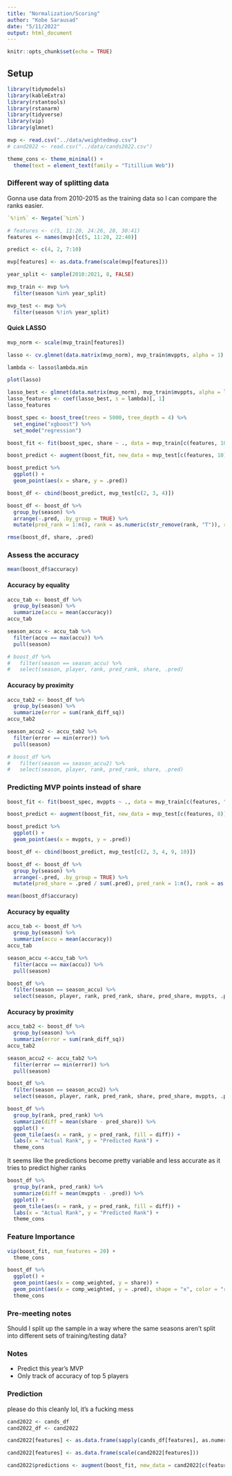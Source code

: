```yaml
---
title: "Normalization/Scoring"
author: "Kobe Sarausad"
date: "5/11/2022"
output: html_document
---
```


```r
knitr::opts_chunk$set(echo = TRUE)
```

## Setup

```r
library(tidymodels)
library(kableExtra)
library(rstantools)
library(rstanarm)
library(tidyverse)
library(vip)
library(glmnet)

mvp <- read.csv("../data/weightedmvp.csv")
# cand2022 <- read.csv("../data/cands2022.csv")

theme_cons <- theme_minimal() +
  theme(text = element_text(family = "Titillium Web"))
```

### Different way of splitting data

Gonna use data from 2010-2015 as the training data so I can compare the ranks easier.

```r
`%!in%` <- Negate(`%in%`)

# features <- c(5, 11:20, 24:26, 28, 30:41)
features <- names(mvp)[c(5, 11:20, 22:40)]

predict <- c(4, 2, 7:10)

mvp[features] <- as.data.frame(scale(mvp[features]))

year_split <- sample(2010:2021, 8, FALSE)

mvp_train <- mvp %>% 
  filter(season %in% year_split)

mvp_test <- mvp %>%
  filter(season %!in% year_split)
```

#### Quick LASSO

```r
mvp_norm <- scale(mvp_train[features])

lasso <- cv.glmnet(data.matrix(mvp_norm), mvp_train$mvppts, alpha = 1)

lambda <- lasso$lambda.min

plot(lasso)

lasso_best <- glmnet(data.matrix(mvp_norm), mvp_train$mvppts, alpha = lambda)
lasso_features <- coef(lasso_best, s = lambda)[, 1]
lasso_features

```

```r
boost_spec <- boost_tree(trees = 5000, tree_depth = 4) %>%
  set_engine("xgboost") %>%
  set_mode("regression")

boost_fit <- fit(boost_spec, share ~ ., data = mvp_train[c(features, 10)])
```

```r
boost_predict <- augment(boost_fit, new_data = mvp_test[c(features, 10)])

boost_predict %>% 
  ggplot() +
  geom_point(aes(x = share, y = .pred))

boost_df <- cbind(boost_predict, mvp_test[c(2, 3, 4)])

boost_df <- boost_df %>% 
  group_by(season) %>% 
  arrange(-.pred, .by_group = TRUE) %>% 
  mutate(pred_rank = 1:n(), rank = as.numeric(str_remove(rank, "T")), rank_diff_sq = (rank-pred_rank)^2, accuracy = pred_rank == rank)

rmse(boost_df, share, .pred)
```

### Assess the accuracy

```r
mean(boost_df$accuracy)
```

#### Accuracy by equality

```r
accu_tab <- boost_df %>% 
  group_by(season) %>% 
  summarize(accu = mean(accuracy))
accu_tab
```

```r
season_accu <- accu_tab %>% 
  filter(accu == max(accu)) %>% 
  pull(season)

# boost_df %>% 
#   filter(season == season_accu) %>% 
#   select(season, player, rank, pred_rank, share, .pred)
```

#### Accuracy by proximity

```r
accu_tab2 <- boost_df %>% 
  group_by(season) %>% 
  summarize(error = sum(rank_diff_sq)) 
accu_tab2
```

```r
season_accu2 <- accu_tab2 %>% 
  filter(error == min(error)) %>% 
  pull(season)

# boost_df %>% 
#   filter(season == season_accu2) %>% 
#   select(season, player, rank, pred_rank, share, .pred)
```

### Predicting MVP points instead of share

```r
boost_fit <- fit(boost_spec, mvppts ~ ., data = mvp_train[c(features, "mvppts")])

boost_predict <- augment(boost_fit, new_data = mvp_test[c(features, 8)])

boost_predict %>% 
  ggplot() +
  geom_point(aes(x = mvppts, y = .pred))

boost_df <- cbind(boost_predict, mvp_test[c(2, 3, 4, 9, 10)])

boost_df <- boost_df %>% 
  group_by(season) %>% 
  arrange(-.pred, .by_group = TRUE) %>% 
  mutate(pred_share = .pred / sum(.pred), pred_rank = 1:n(), rank = as.numeric(str_remove(rank, "T")), rank_diff_sq = (rank-pred_rank)^2, accuracy = pred_rank == rank)
```

```r
mean(boost_df$accuracy)
```

#### Accuracy by equality

```r
accu_tab <- boost_df %>% 
  group_by(season) %>% 
  summarize(accu = mean(accuracy))
accu_tab
```

```r
season_accu <-accu_tab %>% 
  filter(accu == max(accu)) %>% 
  pull(season)

boost_df %>% 
  filter(season == season_accu) %>% 
  select(season, player, rank, pred_rank, share, pred_share, mvppts, .pred)
```

#### Accuracy by proximity

```r
accu_tab2 <- boost_df %>% 
  group_by(season) %>% 
  summarize(error = sum(rank_diff_sq)) 
accu_tab2
```

```r
season_accu2 <- accu_tab2 %>% 
  filter(error == min(error)) %>% 
  pull(season)

boost_df %>% 
  filter(season == season_accu2) %>% 
  select(season, player, rank, pred_rank, share, pred_share, mvppts, .pred)
```

```r
boost_df %>% 
  group_by(rank, pred_rank) %>% 
  summarize(diff = mean(share - pred_share)) %>% 
  ggplot() +
  geom_tile(aes(x = rank, y = pred_rank, fill = diff)) +
  labs(x = "Actual Rank", y = "Predicted Rank") +
  theme_cons
```

It seems like the predictions become pretty variable and less accurate as it tries to predict higher ranks

```r
boost_df %>% 
  group_by(rank, pred_rank) %>% 
  summarize(diff = mean(mvppts - .pred)) %>% 
  ggplot() +
  geom_tile(aes(x = rank, y = pred_rank, fill = diff)) +
  labs(x = "Actual Rank", y = "Predicted Rank") +
  theme_cons
```

### Feature Importance

```r
vip(boost_fit, num_features = 20) +
  theme_cons
```

```r
boost_df %>% 
  ggplot() +
  geom_point(aes(x = comp_weighted, y = share)) +
  geom_point(aes(x = comp_weighted, y = .pred), shape = "x", color = "red") +
  theme_cons
```

### Pre-meeting notes

Should I split up the sample in a way where the same seasons aren't split into different sets of training/testing data?

### Notes

  - Predict this year's MVP
  - Only track of accuracy of top 5 players

### Prediction


please do this cleanly lol, it's a fucking mess

```r
cand2022 <- cands_df
cand2022_df <- cand2022

cand2022[features] <- as.data.frame(sapply(cands_df[features], as.numeric))

cand2022[features] <- as.data.frame(scale(cand2022[features]))

cand2022$predictions <- augment(boost_fit, new_data = cand2022[c(features)])$.pred


```